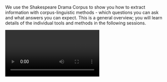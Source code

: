 We use the Shakespeare Drama Corpus to show you how to extract information with corpus-linguistic methods - which questions you can ask and what answers you can expect. This is a general overview; you will learn details of the individual tools and methods in the following sessions.

<Video provider="youtube" id="Ye8xy6UVbqU?si=4f6nBVwSKdEl53ZM">
  Session 1 - Introduction
</Video>
